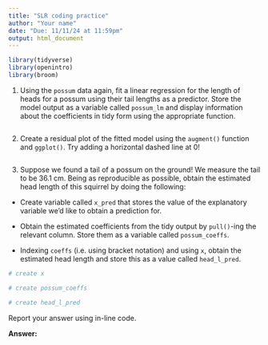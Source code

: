 ```yaml
---
title: "SLR coding practice"
author: "Your name"
date: "Due: 11/11/24 at 11:59pm"
output: html_document
---
```


```r
library(tidyverse)
library(openintro)
library(broom)
```

1.  Using the `possum` data again, fit a linear regression for the length of heads for a possum using their tail lengths as a predictor. Store the model output as a variable called `possum_lm` and display information about the coefficients in tidy form using the appropriate function.

```r

```

2.  Create a residual plot of the fitted model using the `augment()` function and `ggplot()`. Try adding a horizontal dashed line at 0!

```r

```

3.  Suppose we found a tail of a possum on the ground! We measure the tail to be 36.1 cm. Being as reproducible as possible, obtain the estimated head length of this squirrel by doing the following:

-   Create variable called `x_pred` that stores the value of the explanatory variable we'd like to obtain a prediction for.

-   Obtain the estimated coefficients from the tidy output by `pull()`-ing the relevant column. Store them as a variable called `possum_coeffs`.

-   Indexing `coeffs` (i.e. using bracket notation) and using `x`, obtain the estimated head length and store this as a value called `head_l_pred`.

```r
# create x

# create possum_coeffs

# create head_l_pred
```

Report your answer using in-line code.

**Answer:**
